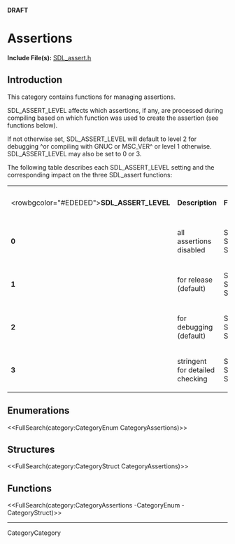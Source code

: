 <!-- #master-page:CategoryTemplate -->
<!-- #master-date:Unknown-Date -->
<!-- format wiki -->
<!-- language en -->
'''DRAFT'''

= Assertions =

'''Include File(s):''' [http://hg.libsdl.org/SDL/file/default/include/SDL_assert.h SDL_assert.h]


== Introduction ==
This category contains functions for managing assertions.

SDL_ASSERT_LEVEL affects which assertions, if any, are processed during compiling based on which function was used to create the assertion (see functions below).  

If not otherwise set, SDL_ASSERT_LEVEL will default to level 2 for debugging ^or compiling with GNUC or MSC_VER^ or level 1 otherwise.  SDL_ASSERT_LEVEL may also be set to 0 or 3.  

The following table describes each SDL_ASSERT_LEVEL setting and the corresponding impact on the three SDL_assert functions:

{|
|<rowbgcolor="#EDEDED">'''SDL_ASSERT_LEVEL'''
|'''Description'''
|'''Function'''
|'''Function Status'''
|-
|'''0'''
|all assertions disabled
|SDL_assert<br/>SDL_assert_release<br/>SDL_assert_paranoid
|disabled<br/>disabled<br/>disabled
|-
|'''1'''
|for release (default)
|SDL_assert<br/>SDL_assert_release<br/>SDL_assert_paranoid
|disabled<br/>'''enabled'''<br/>disabled
|-
|'''2'''
|for debugging (default)
|SDL_assert<br/>SDL_assert_release<br/>SDL_assert_paranoid
|'''enabled'''<br/>'''enabled'''<br/>disabled
|-
|'''3'''
|stringent for detailed checking
|SDL_assert<br/>SDL_assert_release<br/>SDL_assert_paranoid
|'''enabled'''<br/>'''enabled'''<br/>'''enabled'''
|}

== Enumerations ==

<<FullSearch(category:CategoryEnum CategoryAssertions)>>

== Structures ==

<<FullSearch(category:CategoryStruct CategoryAssertions)>>

== Functions ==

<<FullSearch(category:CategoryAssertions -CategoryEnum -CategoryStruct)>>


----
CategoryCategory
